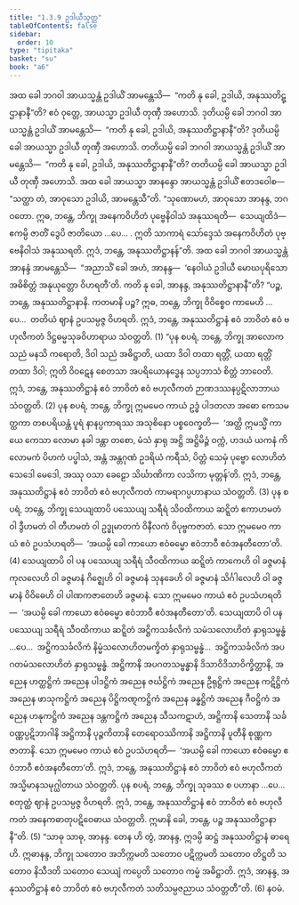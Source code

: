 ```yaml
---
title: "1.3.9 ဥဒါယီသုတ္တ"
tableOfContents: false
sidebar:
  order: 10
type: "tipitaka"
basket: "su"
book: "a6"
---
```



<DynamicBreadcrumb />

<Division number="29" book="a6">

<Paragraph number="191" book="a6">
အထ ခေါ ဘဂဝါ အာယသ္မန္တံ ဥဒါယိံ အာမန္တေသိ—  “ကတိ နု ခေါ, ဥဒါယိ, အနုဿတိဋ္ဌာနာနီ”တိ? ဧဝံ ဝုတ္တေ, အာယသ္မာ ဥဒါယီ တုဏှီ အဟောသိ. ဒုတိယမ္ပိ ခေါ ဘဂဝါ အာယသ္မန္တံ ဥဒါယိံ အာမန္တေသိ—  “ကတိ နု ခေါ, ဥဒါယိ, အနုဿတိဋ္ဌာနာနီ”တိ? ဒုတိယမ္ပိ ခေါ အာယသ္မာ ဥဒါယီ တုဏှီ အဟောသိ. တတိယမ္ပိ ခေါ ဘဂဝါ အာယသ္မန္တံ ဥဒါယိံ အာမန္တေသိ—  “ကတိ နု ခေါ, ဥဒါယိ, အနုဿတိဋ္ဌာနာနီ”တိ? တတိယမ္ပိ ခေါ အာယသ္မာ ဥဒါယီ တုဏှီ အဟောသိ.
</Paragraph>

<Paragraph number="192" book="a6">
အထ ခေါ အာယသ္မာ အာနန္ဒော အာယသ္မန္တံ ဥဒါယိံ ဧတဒဝေါစ—  “သတ္ထာ တံ, အာဝုသော ဥဒါယိ, အာမန္တေသီ”တိ. “သုဏောမဟံ, အာဝုသော အာနန္ဒ, ဘဂဝတော. ဣဓ, ဘန္တေ, ဘိက္ခု အနေကဝိဟိတံ ပုဗ္ဗေနိဝါသံ အနုဿရတိ—  သေယျထိဒံ—  ဧကမ္ပိ ဇာတိံ ဒွေပိ ဇာတိယော …ပေ… . ဣတိ သာကာရံ သော်ဒ္ဒေသံ အနေကဝိဟိတံ ပုဗ္ဗေနိဝါသံ အနုဿရတိ. ဣဒံ, ဘန္တေ, အနုဿတိဋ္ဌာနန်”တိ.
</Paragraph>

<Paragraph number="193" book="a6">
အထ ခေါ ဘဂဝါ အာယသ္မန္တံ အာနန္ဒံ အာမန္တေသိ—  “အညာသိံ ခေါ အဟံ, အာနန္ဒ—  ‘နေဝါယံ ဥဒါယီ မောဃပုရိသော အဓိစိတ္တံ အနုယုတ္တော ဝိဟရတီ’တိ. ကတိ နု ခေါ, အာနန္ဒ, အနုဿတိဋ္ဌာနာနီ”တိ?
</Paragraph>

<Paragraph number="194" book="a6">
“ပဉ္စ, ဘန္တေ, အနုဿတိဋ္ဌာနာနိ. ကတမာနိ ပဉ္စ? ဣဓ, ဘန္တေ, ဘိက္ခု ဝိဝိစ္စေဝ ကာမေဟိ …ပေ…  တတိယံ ဈာနံ ဥပသမ္ပဇ္ဇ ဝိဟရတိ. ဣဒံ, ဘန္တေ, အနုဿတိဋ္ဌာနံ ဧဝံ ဘာဝိတံ ဧဝံ ဗဟုလီကတံ ဒိဋ္ဌဓမ္မသုခဝိဟာရာယ သံဝတ္တတိ. (1)
</Paragraph>

<Paragraph number="195" book="a6">
“ပုန စပရံ, ဘန္တေ, ဘိက္ခု အာလောကသညံ မနသိ ကရောတိ, ဒိဝါ သညံ အဓိဋ္ဌာတိ, ယထာ ဒိဝါ တထာ ရတ္တိံ, ယထာ ရတ္တိံ တထာ ဒိဝါ; ဣတိ ဝိဝဋေန စေတသာ အပရိယောနဒ္ဓေန သပ္ပဘာသံ စိတ္တံ ဘာဝေတိ. ဣဒံ, ဘန္တေ, အနုဿတိဋ္ဌာနံ ဧဝံ ဘာဝိတံ ဧဝံ ဗဟုလီကတံ ဉာဏဒဿနပ္ပဋိလာဘာယ သံဝတ္တတိ. (2)
</Paragraph>

<Paragraph number="196" book="a6">
ပုန စပရံ, ဘန္တေ, ဘိက္ခု ဣမမေဝ ကာယံ ဥဒ္ဓံ ပါဒတလာ အဓော ကေသမတ္ထကာ တစပရိယန္တံ ပူရံ နာနပ္ပကာရဿ အသုစိနော ပစ္စဝေက္ခတိ—  ‘အတ္ထိ ဣမသ္မိံ ကာယေ ကေသာ လောမာ နခါ ဒန္တာ တစော, မံသံ နှာရု အဋ္ဌိ အဋ္ဌိမိဉ္ဇံ ဝက္ကံ, ဟဒယံ ယကနံ ကိလောမကံ ပိဟကံ ပပ္ဖါသံ, အန္တံ အန္တဂုဏံ ဥဒရိယံ ကရီသံ, ပိတ္တံ သေမှံ ပုဗ္ဗော လောဟိတံ သေဒေါ မေဒေါ, အဿု ဝသာ ခေဠော သိင်္ဃာဏိကာ လသိကာ မုတ္တန်’တိ. ဣဒံ, ဘန္တေ, အနုဿတိဋ္ဌာနံ ဧဝံ ဘာဝိတံ ဧဝံ ဗဟုလီကတံ ကာမရာဂပ္ပဟာနာယ သံဝတ္တတိ. (3)
</Paragraph>

<Paragraph number="197" book="a6">
ပုန စပရံ, ဘန္တေ, ဘိက္ခု သေယျထာပိ ပဿေယျ သရီရံ သိဝထိကာယ ဆဋ္ဋိတံ ဧကာဟမတံ ဝါ ဒွီဟမတံ ဝါ တီဟမတံ ဝါ ဥဒ္ဓုမာတကံ ဝိနီလကံ ဝိပုဗ္ဗကဇာတံ. သော ဣမမေဝ ကာယံ ဧဝံ ဥပသံဟရတိ—  ‘အယမ္ပိ ခေါ ကာယော ဧဝံဓမ္မော ဧဝံဘာဝီ ဧဝံအနတီတော’တိ. (4)
</Paragraph>

<Paragraph number="198" book="a6">
သေယျထာပိ ဝါ ပန ပဿေယျ သရီရံ သီဝထိကာယ ဆဋ္ဋိတံ ကာကေဟိ ဝါ ခဇ္ဇမာနံ ကုလလေဟိ ဝါ ခဇ္ဇမာနံ ဂိဇ္ဈေဟိ ဝါ ခဇ္ဇမာနံ သုနခေဟိ ဝါ ခဇ္ဇမာနံ သိင်္ဂါလေဟိ ဝါ ခဇ္ဇမာနံ ဝိဝိဓေဟိ ဝါ ပါဏကဇာတေဟိ ခဇ္ဇမာနံ. သော ဣမမေဝ ကာယံ ဧဝံ ဥပသံဟရတိ—  ‘အယမ္ပိ ခေါ ကာယော ဧဝံဓမ္မော ဧဝံဘာဝီ ဧဝံအနတီတော’တိ.
</Paragraph>

<Paragraph number="199" book="a6">
သေယျထာပိ ဝါ ပန ပဿေယျ သရီရံ သီဝထိကာယ ဆဋ္ဋိတံ အဋ္ဌိကသင်္ခလိကံ သမံသလောဟိတံ နှာရုသမ္ဗန္ဓံ …ပေ…  အဋ္ဌိကသင်္ခလိကံ နိမ္မံသလောဟိတမက္ခိတံ နှာရုသမ္ဗန္ဓံ…  အဋ္ဌိကသင်္ခလိကံ အပဂတမံသလောဟိတံ နှာရုသမ္ဗန္ဓံ. အဋ္ဌိကာနိ အပဂတသမ္ဗန္ဓာနိ ဒိသာဝိဒိသာဝိက္ခိတ္တာနိ, အညေန ဟတ္ထဋ္ဌိကံ အညေန ပါဒဋ္ဌိကံ အညေန ဇင်္ဃဋ္ဌိကံ အညေန ဦရုဋ္ဌိကံ အညေန ကဋိဋ္ဌိကံ အညေန ဖာသုကဋ္ဌိကံ အညေန ပိဋ္ဌိကဏ္ဋကဋ္ဌိကံ အညေန ခန္ဓဋ္ဌိကံ အညေန ဂီဝဋ္ဌိကံ အညေန ဟနုကဋ္ဌိကံ အညေန ဒန္တကဋ္ဌိကံ အညေန သီသကဋာဟံ, အဋ္ဌိကာနိ သေတာနိ သင်္ခဝဏ္ဏပ္ပဋိဘာဂါနိ အဋ္ဌိကာနိ ပုဉ္ဇကိတာနိ တေရောဝဿိကာနိ အဋ္ဌိကာနိ ပူတီနိ စုဏ္ဏကဇာတာနိ. သော ဣမမေဝ ကာယံ ဧဝံ ဥပသံဟရတိ—  ‘အယမ္ပိ ခေါ ကာယော ဧဝံဓမ္မော ဧဝံဘာဝီ ဧဝံအနတီတော’တိ. ဣဒံ, ဘန္တေ, အနုဿတိဋ္ဌာနံ ဧဝံ ဘာဝိတံ ဧဝံ ဗဟုလီကတံ အသ္မိမာနသမုဂ္ဃါတာယ သံဝတ္တတိ.
</Paragraph>

<Paragraph number="200" book="a6">
ပုန စပရံ, ဘန္တေ, ဘိက္ခု သုခဿ စ ပဟာနာ …ပေ…  စတုတ္ထံ ဈာနံ ဥပသမ္ပဇ္ဇ ဝိဟရတိ. ဣဒံ, ဘန္တေ, အနုဿတိဋ္ဌာနံ ဧဝံ ဘာဝိတံ ဧဝံ ဗဟုလီကတံ အနေကဓာတုပဋိဝေဓာယ သံဝတ္တတိ. ဣမာနိ ခေါ, ဘန္တေ, ပဉ္စ အနုဿတိဋ္ဌာနာနီ”တိ. (5)
</Paragraph>

<Paragraph number="201" book="a6">
“သာဓု သာဓု, အာနန္ဒ. တေန ဟိ တွံ, အာနန္ဒ, ဣဒမ္ပိ ဆဋ္ဌံ အနုဿတိဋ္ဌာနံ ဓာရေဟိ. ဣဓာနန္ဒ, ဘိက္ခု သတောဝ အဘိက္ကမတိ သတောဝ ပဋိက္ကမတိ သတောဝ တိဋ္ဌတိ သတောဝ နိသီဒတိ သတောဝ သေယျံ ကပ္ပေတိ သတောဝ ကမ္မံ အဓိဋ္ဌာတိ. ဣဒံ, အာနန္ဒ, အနုဿတိဋ္ဌာနံ ဧဝံ ဘာဝိတံ ဧဝံ ဗဟုလီကတံ သတိသမ္ပဇညာယ သံဝတ္တတီ”တိ. (6)

</Paragraph>
</Division>

<Paragraph number="202" type="center" book="a6">
နဝမံ.
</Paragraph>